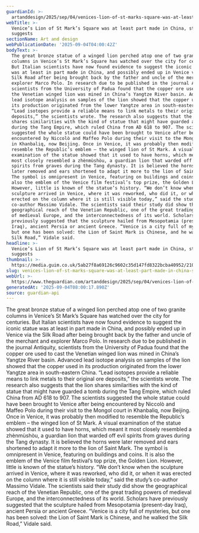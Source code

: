 ```yaml
---
guardianId: >-
  artanddesign/2025/sep/04/venices-lion-of-st-marks-square-was-at-least-part-made-in-china-study-suggests
webTitle: >-
  Venice’s Lion of St Mark’s Square was at least part made in China, study
  suggests
sectionName: Art and design
webPublicationDate: '2025-09-04T04:00:42Z'
bodyText: >-
  The great bronze statue of a winged lion perched atop one of two granite
  columns in Venice’s St Mark’s Square has watched over the city for centuries.
  But Italian scientists have now found evidence to suggest the iconic statue
  was at least in part made in China, and possibly ended up in Venice via the
  Silk Road after being brought back by the father and uncle of the merchant and
  explorer Marco Polo. In research due to be published in the journal Antiquity,
  scientists from the University of Padua found that the copper ore used to cast
  the Venetian winged lion was mined in China’s Yangtze River basin. Advanced
  lead isotope analysis on samples of the lion showed that the copper used in
  its production originated from the lower Yangtze area in south-eastern China.
  “Lead isotopes provide a reliable means to link metals to their original ore
  deposits,” the scientists wrote. The research also suggests that the lion
  shares similarities with the kind of statue that might have guarded a tomb
  during the Tang Empire, which ruled China from AD 618 to 907. The scientists
  suggested the whole statue could have been brought to Venice after being
  encountered by Niccolò and Maffeo Polo during their visit to the Mongol court
  in Khanbaliq, now Beijing. Once in Venice, it was probably then modified to
  resemble the Republic’s emblem – the winged lion of St Mark. A visual
  examination of the statue showed that it used to have horns, which meant it
  most closely resembled a zhènmùshòu, a guardian lion that warded off evil
  spirits from graves during the Tang dynasty. It is believed the horns were
  later removed and ears shortened to adapt it more to the lion of Saint Mark.
  The symbol is omnipresent in Venice, featuring on buildings and coins. It is
  also the emblem of the Venice film festival’s top prize, the Golden Lion.
  However, little is known of the statue’s history. “We don’t know when the
  sculpture arrived in Venice, where it was reworked, who did it, or when it was
  erected on the column where it is still visible today,” said the study’s
  co-author Massimo Vidale. The scientists said their study did show the
  geographical reach of the Venetian Republic, one of the great trading powers
  of medieval Europe, and the interconnectedness of its world. Scholars have
  previously suggested that the sculpture hailed from Mesopotamia (present-day
  Iraq), ancient Persia or ancient Greece. “Venice is a city full of mysteries,
  but one has been solved: the Lion of Saint Mark is Chinese, and he walked the
  Silk Road,” Vidale said.
headline: >-
  Venice’s Lion of St Mark’s Square was at least part made in China, study
  suggests
thumbnail: >-
  https://media.guim.co.uk/5ab27f8a69126c9602c35d147fd8322bcba40952/2106_98_1535_1228/500.jpg
slug: venices-lion-of-st-marks-square-was-at-least-part-made-in-china-study-suggests
webUrl: >-
  https://www.theguardian.com/artanddesign/2025/sep/04/venices-lion-of-st-marks-square-was-at-least-part-made-in-china-study-suggests
generatedAt: '2025-09-04T08:00:17.890Z'
source: guardian-api
---
```

The great bronze statue of a winged lion perched atop one of two granite columns in Venice’s St Mark’s Square has watched over the city for centuries. But Italian scientists have now found evidence to suggest the iconic statue was at least in part made in China, and possibly ended up in Venice via the Silk Road after being brought back by the father and uncle of the merchant and explorer Marco Polo. In research due to be published in the journal Antiquity, scientists from the University of Padua found that the copper ore used to cast the Venetian winged lion was mined in China’s Yangtze River basin. Advanced lead isotope analysis on samples of the lion showed that the copper used in its production originated from the lower Yangtze area in south-eastern China. “Lead isotopes provide a reliable means to link metals to their original ore deposits,” the scientists wrote. The research also suggests that the lion shares similarities with the kind of statue that might have guarded a tomb during the Tang Empire, which ruled China from AD 618 to 907. The scientists suggested the whole statue could have been brought to Venice after being encountered by Niccolò and Maffeo Polo during their visit to the Mongol court in Khanbaliq, now Beijing. Once in Venice, it was probably then modified to resemble the Republic’s emblem – the winged lion of St Mark. A visual examination of the statue showed that it used to have horns, which meant it most closely resembled a zhènmùshòu, a guardian lion that warded off evil spirits from graves during the Tang dynasty. It is believed the horns were later removed and ears shortened to adapt it more to the lion of Saint Mark. The symbol is omnipresent in Venice, featuring on buildings and coins. It is also the emblem of the Venice film festival’s top prize, the Golden Lion. However, little is known of the statue’s history. “We don’t know when the sculpture arrived in Venice, where it was reworked, who did it, or when it was erected on the column where it is still visible today,” said the study’s co-author Massimo Vidale. The scientists said their study did show the geographical reach of the Venetian Republic, one of the great trading powers of medieval Europe, and the interconnectedness of its world. Scholars have previously suggested that the sculpture hailed from Mesopotamia (present-day Iraq), ancient Persia or ancient Greece. “Venice is a city full of mysteries, but one has been solved: the Lion of Saint Mark is Chinese, and he walked the Silk Road,” Vidale said.
